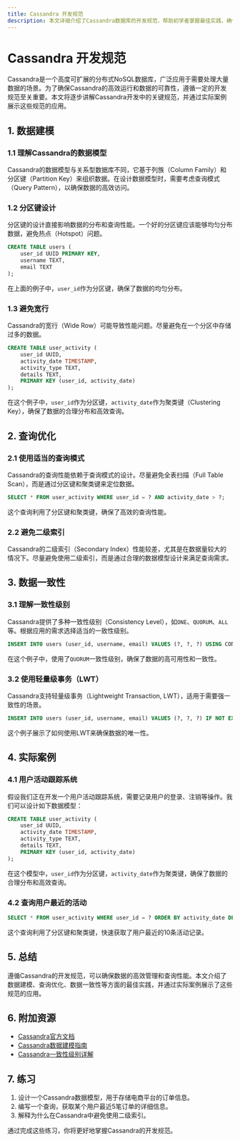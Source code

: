```yaml
---
title: Cassandra 开发规范
description: 本文详细介绍了Cassandra数据库的开发规范，帮助初学者掌握最佳实践，确保高效、可靠的数据管理。
---
```


# Cassandra 开发规范

Cassandra是一个高度可扩展的分布式NoSQL数据库，广泛应用于需要处理大量数据的场景。为了确保Cassandra的高效运行和数据的可靠性，遵循一定的开发规范至关重要。本文将逐步讲解Cassandra开发中的关键规范，并通过实际案例展示这些规范的应用。

## 1. 数据建模

### 1.1 理解Cassandra的数据模型

Cassandra的数据模型与关系型数据库不同，它基于列族（Column Family）和分区键（Partition Key）来组织数据。在设计数据模型时，需要考虑查询模式（Query Pattern），以确保数据的高效访问。

### 1.2 分区键设计

分区键的设计直接影响数据的分布和查询性能。一个好的分区键应该能够均匀分布数据，避免热点（Hotspot）问题。

```sql
CREATE TABLE users (
    user_id UUID PRIMARY KEY,
    username TEXT,
    email TEXT
);
```

在上面的例子中，`user_id`作为分区键，确保了数据的均匀分布。

### 1.3 避免宽行

Cassandra的宽行（Wide Row）可能导致性能问题。尽量避免在一个分区中存储过多的数据。

```sql
CREATE TABLE user_activity (
    user_id UUID,
    activity_date TIMESTAMP,
    activity_type TEXT,
    details TEXT,
    PRIMARY KEY (user_id, activity_date)
);
```

在这个例子中，`user_id`作为分区键，`activity_date`作为聚类键（Clustering Key），确保了数据的合理分布和高效查询。

## 2. 查询优化

### 2.1 使用适当的查询模式

Cassandra的查询性能依赖于查询模式的设计。尽量避免全表扫描（Full Table Scan），而是通过分区键和聚类键来定位数据。

```sql
SELECT * FROM user_activity WHERE user_id = ? AND activity_date > ?;
```

这个查询利用了分区键和聚类键，确保了高效的查询性能。

### 2.2 避免二级索引

Cassandra的二级索引（Secondary Index）性能较差，尤其是在数据量较大的情况下。尽量避免使用二级索引，而是通过合理的数据模型设计来满足查询需求。

## 3. 数据一致性

### 3.1 理解一致性级别

Cassandra提供了多种一致性级别（Consistency Level），如`ONE`、`QUORUM`、`ALL`等。根据应用的需求选择适当的一致性级别。

```sql
INSERT INTO users (user_id, username, email) VALUES (?, ?, ?) USING CONSISTENCY QUORUM;
```

在这个例子中，使用了`QUORUM`一致性级别，确保了数据的高可用性和一致性。

### 3.2 使用轻量级事务（LWT）

Cassandra支持轻量级事务（Lightweight Transaction, LWT），适用于需要强一致性的场景。

```sql
INSERT INTO users (user_id, username, email) VALUES (?, ?, ?) IF NOT EXISTS;
```

这个例子展示了如何使用LWT来确保数据的唯一性。

## 4. 实际案例

### 4.1 用户活动跟踪系统

假设我们正在开发一个用户活动跟踪系统，需要记录用户的登录、注销等操作。我们可以设计如下数据模型：

```sql
CREATE TABLE user_activity (
    user_id UUID,
    activity_date TIMESTAMP,
    activity_type TEXT,
    details TEXT,
    PRIMARY KEY (user_id, activity_date)
);
```

在这个模型中，`user_id`作为分区键，`activity_date`作为聚类键，确保了数据的合理分布和高效查询。

### 4.2 查询用户最近的活动

```sql
SELECT * FROM user_activity WHERE user_id = ? ORDER BY activity_date DESC LIMIT 10;
```

这个查询利用了分区键和聚类键，快速获取了用户最近的10条活动记录。

## 5. 总结

遵循Cassandra的开发规范，可以确保数据的高效管理和查询性能。本文介绍了数据建模、查询优化、数据一致性等方面的最佳实践，并通过实际案例展示了这些规范的应用。

## 6. 附加资源

- [Cassandra官方文档](https://cassandra.apache.org/doc/latest/)
- [Cassandra数据建模指南](https://docs.datastax.com/en/dse/6.7/cql/cql/cql_using/useWhenDataModel.html)
- [Cassandra一致性级别详解](https://docs.datastax.com/en/cassandra-oss/3.x/cassandra/dml/dmlConfigConsistency.html)

## 7. 练习

1. 设计一个Cassandra数据模型，用于存储电商平台的订单信息。
2. 编写一个查询，获取某个用户最近5笔订单的详细信息。
3. 解释为什么在Cassandra中避免使用二级索引。

通过完成这些练习，你将更好地掌握Cassandra的开发规范。